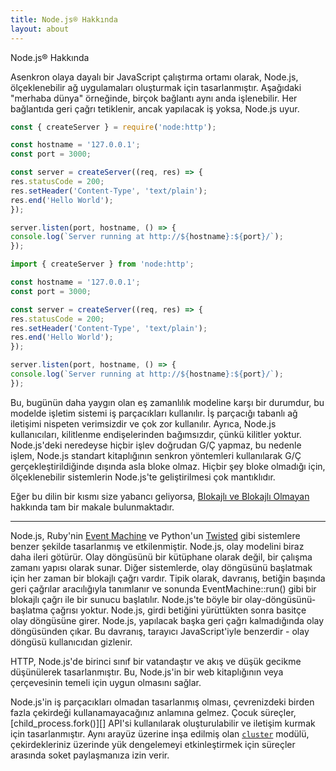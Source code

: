 ```yaml
---
title: Node.js® Hakkında
layout: about
---
```


Node.js® Hakkında

Asenkron olaya dayalı bir JavaScript çalıştırma ortamı olarak, Node.js, ölçeklenebilir ağ uygulamaları oluşturmak için tasarlanmıştır. Aşağıdaki "merhaba dünya" örneğinde, birçok bağlantı aynı anda işlenebilir. Her bağlantıda geri çağrı tetiklenir, ancak yapılacak iş yoksa, Node.js uyur.

```cjs
const { createServer } = require('node:http');

const hostname = '127.0.0.1';
const port = 3000;

const server = createServer((req, res) => {
res.statusCode = 200;
res.setHeader('Content-Type', 'text/plain');
res.end('Hello World');
});

server.listen(port, hostname, () => {
console.log(`Server running at http://${hostname}:${port}/`);
});
```

```mjs
import { createServer } from 'node:http';

const hostname = '127.0.0.1';
const port = 3000;

const server = createServer((req, res) => {
res.statusCode = 200;
res.setHeader('Content-Type', 'text/plain');
res.end('Hello World');
});

server.listen(port, hostname, () => {
console.log(`Server running at http://${hostname}:${port}/`);
});
```

Bu, bugünün daha yaygın olan eş zamanlılık modeline karşı bir durumdur, bu modelde işletim sistemi iş parçacıkları kullanılır. İş parçacığı tabanlı ağ iletişimi nispeten verimsizdir ve çok zor kullanılır. Ayrıca, Node.js kullanıcıları, kilitlenme endişelerinden bağımsızdır, çünkü kilitler yoktur. Node.js'deki neredeyse hiçbir işlev doğrudan G/Ç yapmaz, bu nedenle işlem, Node.js standart kitaplığının senkron yöntemleri kullanılarak G/Ç gerçekleştirildiğinde dışında asla bloke olmaz. Hiçbir şey bloke olmadığı için, ölçeklenebilir sistemlerin Node.js'te geliştirilmesi çok mantıklıdır.

Eğer bu dilin bir kısmı size yabancı geliyorsa, [Blokajlı ve Blokajlı Olmayan][] hakkında tam bir makale bulunmaktadır.

---

Node.js, Ruby'nin [Event Machine][] ve Python'un [Twisted][] gibi sistemlere benzer şekilde tasarlanmış ve etkilenmiştir. Node.js, olay modelini biraz daha ileri götürür. Olay döngüsünü bir kütüphane olarak değil, bir çalışma zamanı yapısı olarak sunar. Diğer sistemlerde, olay döngüsünü başlatmak için her zaman bir blokajlı çağrı vardır. Tipik olarak, davranış, betiğin başında geri çağrılar aracılığıyla tanımlanır ve sonunda EventMachine::run() gibi bir blokajlı çağrı ile bir sunucu başlatılır. Node.js'te böyle bir olay-döngüsünü-başlatma çağrısı yoktur. Node.js, girdi betiğini yürüttükten sonra basitçe olay döngüsüne girer. Node.js, yapılacak başka geri çağrı kalmadığında olay döngüsünden çıkar. Bu davranış, tarayıcı JavaScript'iyle benzerdir - olay döngüsü kullanıcıdan gizlenir.

HTTP, Node.js'de birinci sınıf bir vatandaştır ve akış ve düşük gecikme düşünülerek tasarlanmıştır. Bu, Node.js'in bir web kitaplığının veya çerçevesinin temeli için uygun olmasını sağlar.

Node.js'in iş parçacıkları olmadan tasarlanmış olması, çevrenizdeki birden fazla çekirdeği kullanamayacağınız anlamına gelmez. Çocuk süreçler, [child\_process.fork()][] API'si kullanılarak oluşturulabilir ve iletişim kurmak için tasarlanmıştır. Aynı arayüz üzerine inşa edilmiş olan [`cluster`][] modülü, çekirdekleriniz üzerinde yük dengelemeyi etkinleştirmek için süreçler arasında soket paylaşmanıza izin verir.

[blokajlı ve Blokajlı Olmayan]: /learn/asynchronous-work/overview-of-blocking-vs-non-blocking
[`child_process.fork()`]: https://nodejs.org/api/child_process.html
[`cluster`]: https://nodejs.org/api/cluster.html
[event machine]: https://github.com/eventmachine/eventmachine
[twisted]: https://twisted.org/
